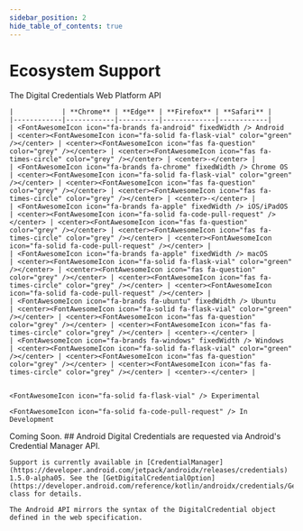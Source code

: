 ```yaml
---
sidebar_position: 2
hide_table_of_contents: true
---
```



# Ecosystem Support

<Tabs groupId="support-matrix" className="unique-tabs" queryString>
  <TabItem value="dc-api" label="Digital Credentials API" default>
    The Digital Credentials Web Platform API
    
    |            | **Chrome** | **Edge** | **Firefox** | **Safari** |
    |------------|------------|----------|-------------|------------|
    | <FontAwesomeIcon icon="fa-brands fa-android" fixedWidth /> Android    | <center><FontAwesomeIcon icon="fa-solid fa-flask-vial" color="green" /></center> | <center><FontAwesomeIcon icon="fas fa-question" color="grey" /></center> | <center><FontAwesomeIcon icon="fas fa-times-circle" color="grey" /></center> | <center>-</center> |
    | <FontAwesomeIcon icon="fa-brands fa-chrome" fixedWidth /> Chrome OS  | <center><FontAwesomeIcon icon="fa-solid fa-flask-vial" color="green" /></center> | <center><FontAwesomeIcon icon="fas fa-question" color="grey" /></center> | <center><FontAwesomeIcon icon="fas fa-times-circle" color="grey" /></center> | <center>-</center> |
    | <FontAwesomeIcon icon="fa-brands fa-apple" fixedWidth /> iOS/iPadOS | <center><FontAwesomeIcon icon="fa-solid fa-code-pull-request" /></center> | <center><FontAwesomeIcon icon="fas fa-question" color="grey" /></center> | <center><FontAwesomeIcon icon="fas fa-times-circle" color="grey" /></center> | <center><FontAwesomeIcon icon="fa-solid fa-code-pull-request" /></center> |
    | <FontAwesomeIcon icon="fa-brands fa-apple" fixedWidth /> macOS      | <center><FontAwesomeIcon icon="fa-solid fa-flask-vial" color="green" /></center> | <center><FontAwesomeIcon icon="fas fa-question" color="grey" /></center> | <center><FontAwesomeIcon icon="fas fa-times-circle" color="grey" /></center> | <center><FontAwesomeIcon icon="fa-solid fa-code-pull-request" /></center> |
    | <FontAwesomeIcon icon="fa-brands fa-ubuntu" fixedWidth /> Ubuntu     | <center><FontAwesomeIcon icon="fa-solid fa-flask-vial" color="green" /></center> | <center><FontAwesomeIcon icon="fas fa-question" color="grey" /></center> | <center><FontAwesomeIcon icon="fas fa-times-circle" color="grey" /></center> | <center>-</center> |
    | <FontAwesomeIcon icon="fa-brands fa-windows" fixedWidth /> Windows    | <center><FontAwesomeIcon icon="fa-solid fa-flask-vial" color="green" /></center> | <center><FontAwesomeIcon icon="fas fa-question" color="grey" /></center> | <center><FontAwesomeIcon icon="fas fa-times-circle" color="grey" /></center> | <center>-</center> |


    <FontAwesomeIcon icon="fa-solid fa-flask-vial" /> Experimental

    <FontAwesomeIcon icon="fa-solid fa-code-pull-request" /> In Development

  </TabItem>
  <TabItem value="app-wallet" label="App Platform Wallet APIs">
    Coming Soon.
  </TabItem>
  <TabItem value="app-pres-req" label="Native App Presentation Request APIs">
    ## Android
    Digital Credentials are requested via Android's Credential Manager API.
    
    Support is currently available in [CredentialManager](https://developer.android.com/jetpack/androidx/releases/credentials) 1.5.0-alpha05. See the [GetDigitalCredentialOption](https://developer.android.com/reference/kotlin/androidx/credentials/GetDigitalCredentialOption) class for details.
    
    The Android API mirrors the syntax of the DigitalCredential object defined in the web specification.
  </TabItem>
</Tabs>
